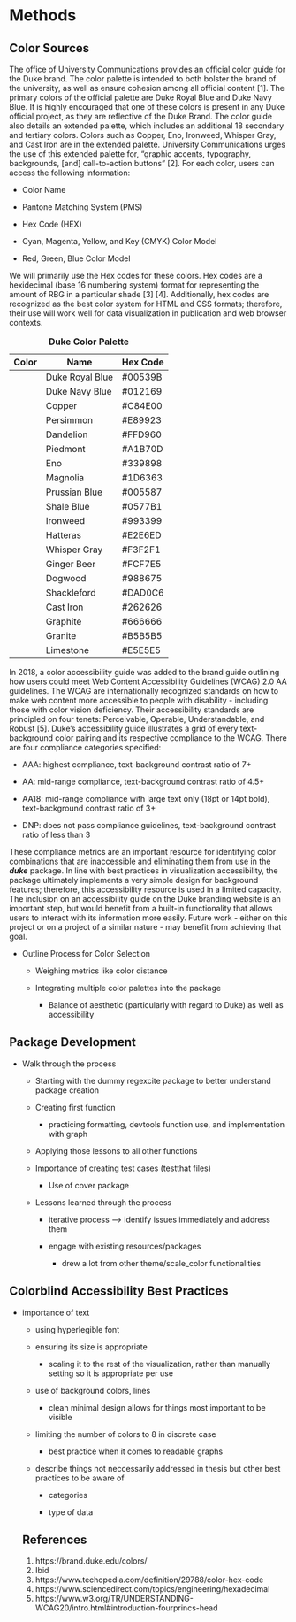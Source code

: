 # Methods

## Color Sources

The office of University Communications provides an official color guide for the Duke brand. The color palette is intended to both bolster the brand of the university, as well as ensure cohesion among all official content \[1\]. The primary colors of the official palette are Duke Royal Blue and Duke Navy Blue. It is highly encouraged that one of these colors is present in any Duke official project, as they are reflective of the Duke Brand. The color guide also details an extended palette, which includes an additional 18 secondary and tertiary colors. Colors such as Copper, Eno, Ironweed, Whisper Gray, and Cast Iron are in the extended palette. University Communications urges the use of this extended palette for, "graphic accents, typography, backgrounds, \[and\] call-to-action buttons" \[2\]. For each color, users can access the following information:

-   Color Name

-   Pantone Matching System (PMS)

-   Hex Code (HEX)

<!-- -->

-   Cyan, Magenta, Yellow, and Key (CMYK) Color Model

-   Red, Green, Blue Color Model

We will primarily use the Hex codes for these colors. Hex codes are a hexidecimal (base 16 numbering system) format for representing the amount of RBG in a particular shade \[3\] \[4\]. Additionally, hex codes are recognized as the best color system for HTML and CSS formats; therefore, their use will work well for data visualization in publication and web browser contexts.

| Color | Name            | Hex Code |
|-------|-----------------|----------|
|       | Duke Royal Blue | #00539B  |
|       | Duke Navy Blue  | #012169  |
|       | Copper          | #C84E00  |
|       | Persimmon       | #E89923  |
|       | Dandelion       | #FFD960  |
|       | Piedmont        | #A1B70D  |
|       | Eno             | #339898  |
|       | Magnolia        | #1D6363  |
|       | Prussian Blue   | #005587  |
|       | Shale Blue      | #0577B1  |
|       | Ironweed        | #993399  |
|       | Hatteras        | #E2E6ED  |
|       | Whisper Gray    | #F3F2F1  |
|       | Ginger Beer     | #FCF7E5  |
|       | Dogwood         | #988675  |
|       | Shackleford     | #DAD0C6  |
|       | Cast Iron       | #262626  |
|       | Graphite        | #666666  |
|       | Granite         | #B5B5B5  |
|       | Limestone       | #E5E5E5  |

: **Duke Color Palette**

In 2018, a color accessibility guide was added to the brand guide outlining how users could meet Web Content Accessibility Guidelines (WCAG) 2.0 AA guidelines. The WCAG are internationally recognized standards on how to make web content more accessible to people with disability - including those with color vision deficiency. Their accessibility standards are principled on four tenets: Perceivable, Operable, Understandable, and Robust \[5\]. Duke's accessibility guide illustrates a grid of every text-background color pairing and its respective compliance to the WCAG. There are four compliance categories specified:

-   AAA: highest compliance, text-background contrast ratio of 7+

-   AA: mid-range compliance, text-background contrast ratio of 4.5+

-   AA18: mid-range compliance with large text only (18pt or 14pt bold), text-background contrast ratio of 3+

-   DNP: does not pass compliance guidelines, text-background contrast ratio of less than 3

These compliance metrics are an important resource for identifying color combinations that are inaccessible and eliminating them from use in the ***duke*** package. In line with best practices in visualization accessibility, the package ultimately implements a very simple design for background features; therefore, this accessibility resource is used in a limited capacity. The inclusion on an accessibility guide on the Duke branding website is an important step, but would benefit from a built-in functionality that allows users to interact with its information more easily. Future work - either on this project or on a project of a similar nature - may benefit from achieving that goal.

-   Outline Process for Color Selection

    -   Weighing metrics like color distance

    -   Integrating multiple color palettes into the package

        -   Balance of aesthetic (particularly with regard to Duke) as well as accessibility

## Package Development

-   Walk through the process

    -   Starting with the dummy regexcite package to better understand package creation

    -   Creating first function

        -   practicing formatting, devtools function use, and implementation with graph

    -   Applying those lessons to all other functions

    -   Importance of creating test cases (testthat files)

        -   Use of cover package

    -   Lessons learned through the process

        -   iterative process --\> identify issues immediately and address them

        -   engage with existing resources/packages

            -   drew a lot from other theme/scale_color functionalities

## Colorblind Accessibility Best Practices

-   importance of text

    -   using hyperlegible font

    -   ensuring its size is appropriate

        -   scaling it to the rest of the visualization, rather than manually setting so it is appropriate per use

    -   use of background colors, lines

        -   clean minimal design allows for things most important to be visible

    -   limiting the number of colors to 8 in discrete case

        -   best practice when it comes to readable graphs

    -   describe things not neccessarily addressed in thesis but other best practices to be aware of

        -   categories

        -   type of data

    ## References

    1.  https://brand.duke.edu/colors/
    2.  Ibid
    3.  https://www.techopedia.com/definition/29788/color-hex-code
    4.  https://www.sciencedirect.com/topics/engineering/hexadecimal
    5.  https://www.w3.org/TR/UNDERSTANDING-WCAG20/intro.html#introduction-fourprincs-head
